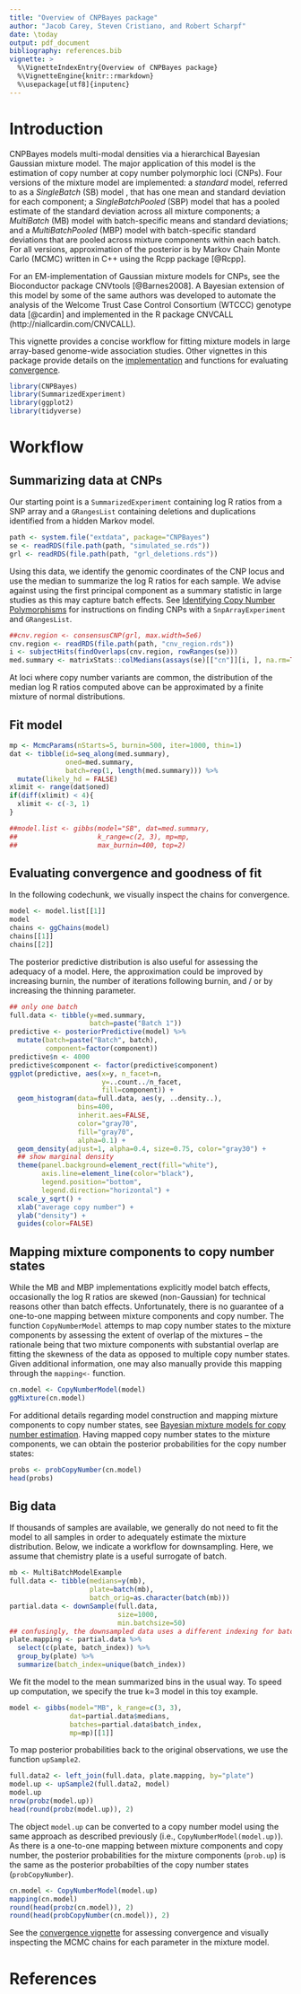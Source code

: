 ```yaml
---
title: "Overview of CNPBayes package"
author: "Jacob Carey, Steven Cristiano, and Robert Scharpf"
date: \today
output: pdf_document
bibliography: references.bib
vignette: >
  %\VignetteIndexEntry{Overview of CNPBayes package}
  %\VignetteEngine{knitr::rmarkdown}
  %\usepackage[utf8]{inputenc}  
---
```


# Introduction

CNPBayes models multi-modal densities via a hierarchical Bayesian Gaussian mixture model. The major application of this model is the estimation of copy number at copy number polymorphic loci (CNPs). Four versions of the mixture model are implemented: a *standard* model, referred to as a *SingleBatch* (SB) model , that has one mean and standard deviation for each component; a *SingleBatchPooled* (SBP) model that has a pooled estimate of the standard deviation across all mixture components; a *MultiBatch* (MB) model with batch-specific means and standard deviations; and a *MultiBatchPooled* (MBP) model with batch-specific standard deviations that are pooled across mixture components within each batch. For all versions, approximation of the posterior is by Markov Chain Monte Carlo (MCMC) written in C++ using the Rcpp package [@Rcpp].

For an EM-implementation of Gaussian mixture models for CNPs, see the Bioconductor package CNVtools [@Barnes2008]. A Bayesian extension of this model by some of the same authors was developed to automate the analysis of the Welcome Trust Case Control Consortium (WTCCC) genotype data [@cardin] and implemented in the R package CNVCALL (http://niallcardin.com/CNVCALL).

This vignette provides a concise workflow for fitting mixture models in large array-based genome-wide association studies. Other vignettes in this package provide details on the [implementation](Implementation.Rmd) and functions for evaluating [convergence](Convergence.Rmd).

```r
library(CNPBayes)
library(SummarizedExperiment)
library(ggplot2)
library(tidyverse)
```

# Workflow

## Summarizing data at CNPs

Our starting point is a `SummarizedExperiment` containing log R ratios from a SNP array and a `GRangesList` containing deletions and duplications identified from a hidden Markov model.

```r
path <- system.file("extdata", package="CNPBayes")
se <- readRDS(file.path(path, "simulated_se.rds"))
grl <- readRDS(file.path(path, "grl_deletions.rds"))
```

Using this data, we identify the genomic coordinates of the CNP locus and use the median to summarize the log R ratios for each sample. We advise against using the first principal component as a summary statistic in large studies as this may capture batch effects. See [Identifying Copy Number Polymorphisms](FindCNPs.pdf) for instructions on finding CNPs with a `SnpArrayExperiment` and `GRangesList`.

```r
##cnv.region <- consensusCNP(grl, max.width=5e6)
cnv.region <- readRDS(file.path(path, "cnv_region.rds"))
i <- subjectHits(findOverlaps(cnv.region, rowRanges(se)))
med.summary <- matrixStats::colMedians(assays(se)[["cn"]][i, ], na.rm=TRUE)
```

At loci where copy number variants are common, the distribution of the median log R ratios computed above can be approximated by a finite mixture of normal distributions. 

## Fit model

```r
mp <- McmcParams(nStarts=5, burnin=500, iter=1000, thin=1)
dat <- tibble(id=seq_along(med.summary),
              oned=med.summary,
              batch=rep(1, length(med.summary))) %>%
  mutate(likely_hd = FALSE)
xlimit <- range(dat$oned)
if(diff(xlimit) < 4){
  xlimit <- c(-3, 1)
}

```

```r
##model.list <- gibbs(model="SB", dat=med.summary,
##                    k_range=c(2, 3), mp=mp,
##                    max_burnin=400, top=2)
```

## Evaluating convergence and goodness of fit

In the following codechunk, we visually inspect the chains for convergence.

```r
model <- model.list[[1]]
model
chains <- ggChains(model)
chains[[1]]
chains[[2]]
```

The posterior predictive distribution is also useful for assessing the adequacy of a model.  Here, the approximation could be improved by increasing burnin, the number of iterations following burnin, and / or by increasing the thinning parameter.

```r
## only one batch
full.data <- tibble(y=med.summary,
                    batch=paste("Batch 1"))
predictive <- posteriorPredictive(model) %>%
  mutate(batch=paste("Batch", batch),
         component=factor(component))
predictive$n <- 4000
predictive$component <- factor(predictive$component)
ggplot(predictive, aes(x=y, n_facet=n,
                       y=..count../n_facet,
                       fill=component)) +
  geom_histogram(data=full.data, aes(y, ..density..),
                 bins=400,
                 inherit.aes=FALSE,
                 color="gray70",
                 fill="gray70",
                 alpha=0.1) +
  geom_density(adjust=1, alpha=0.4, size=0.75, color="gray30") +
  ## show marginal density
  theme(panel.background=element_rect(fill="white"),
        axis.line=element_line(color="black"),
        legend.position="bottom",
        legend.direction="horizontal") +
  scale_y_sqrt() +
  xlab("average copy number") +
  ylab("density") +
  guides(color=FALSE)
```

## Mapping mixture components to copy number states

While the MB and MBP implementations explicitly model batch effects, occasionally the log R ratios are skewed (non-Gaussian) for technical reasons other than batch effects. Unfortunately, there is no guarantee of a one-to-one mapping between mixture components and copy number.   The function `CopyNumberModel` attemps to map copy number states to the mixture components by assessing the extent of overlap of the mixtures -- the rationale being that two mixture components with substantial overlap are fitting the skewness of the data as opposed to multiple copy number states.  Given additional information, one may also manually provide this mapping through the `mapping<-` function.

```r
cn.model <- CopyNumberModel(model)
ggMixture(cn.model)
```

For additional details regarding model construction and mapping mixture components to copy number states, see [Bayesian mixture models for copy number estimation](Implementation.pdf).   Having mapped copy number states to the mixture components, we can obtain the posterior probabilities for the copy number states:

```r
probs <- probCopyNumber(cn.model)
head(probs)
```

## Big data

If thousands of samples are available, we generally do not need to fit the model to all samples in order to adequately estimate the mixture distribution. Below, we indicate a workflow for downsampling. Here, we assume that chemistry plate is a useful surrogate of batch.

```r
mb <- MultiBatchModelExample
full.data <- tibble(medians=y(mb),
                    plate=batch(mb),
                    batch_orig=as.character(batch(mb)))
partial.data <- downSample(full.data,
                           size=1000,
                           min.batchsize=50)
## confusingly, the downsampled data uses a different indexing for batch
plate.mapping <- partial.data %>%
  select(c(plate, batch_index)) %>%
  group_by(plate) %>%
  summarize(batch_index=unique(batch_index))
```

We fit the model to the mean summarized bins in the usual way. To speed up computation, we specify the true k=3 model in this toy example.


```r
model <- gibbs(model="MB", k_range=c(3, 3),
               dat=partial.data$medians,
               batches=partial.data$batch_index,
               mp=mp)[[1]]
```

To map posterior probabilities back to the original observations, we use the function `upSample2`.

```r
full.data2 <- left_join(full.data, plate.mapping, by="plate")
model.up <- upSample2(full.data2, model)
model.up
nrow(probz(model.up))
head(round(probz(model.up)), 2)
```

The object `model.up` can be converted to a copy number model using the same approach as described previously (i.e., `CopyNumberModel(model.up)`).  As there is a one-to-one mapping between mixture components and copy number, the posterior probabilities for the mixture components (`prob.up`) is the same as the posterior probabilties of the copy number states (`probCopyNumber`).

```r
cn.model <- CopyNumberModel(model.up)
mapping(cn.model)
round(head(probz(cn.model)), 2)
round(head(probCopyNumber(cn.model)), 2)
```

See the [convergence vignette](Convergence.Rmd) for assessing convergence and visually inspecting the MCMC chains for each parameter in the mixture model.

# References
